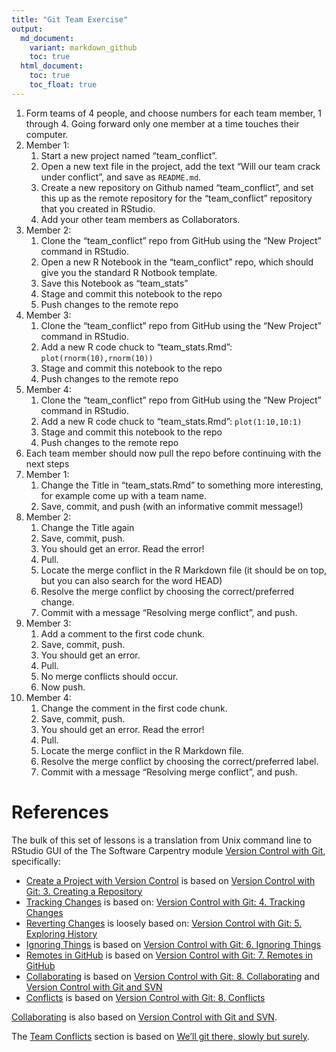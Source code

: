 ```yaml
---
title: "Git Team Exercise"
output:
  md_document:
    variant: markdown_github
    toc: true
  html_document:
    toc: true
    toc_float: true
---
```


1. Form teams of 4 people, and choose numbers for each team member, 1 through 4. Going forward only one member at a time touches their computer.
3. Member 1:
    1. Start a new project named "team_conflict".
    2. Open a new text file in the project, add the text "Will our team crack under conflict", and save as `README.md`. 
    3. Create a new repository on Github named "team_conflict", and set this up as the remote repository for the "team_conflict" repository that you created in RStudio.
    4. Add your other team members as Collaborators.
4. Member 2: 
    1. Clone the "team_conflict" repo from GitHub using the "New Project" command in RStudio.
    2. Open a new R Notebook in the "team_conflict" repo, which should give you the standard R Notbook template.  
    3. Save this Notebook as "team_stats"
    4. Stage and commit this notebook to the repo
    5. Push changes to the remote repo
5. Member 3:
    1. Clone the "team_conflict" repo from GitHub using the "New Project" command in RStudio.
    2. Add a new R code chuck to "team_stats.Rmd": `plot(rnorm(10),rnorm(10))`
    4. Stage and commit this notebook to the repo
    5. Push changes to the remote repo
5. Member 4:
    1. Clone the "team_conflict" repo from GitHub using the "New Project" command in RStudio.
    2. Add a new R code chuck to "team_stats.Rmd": `plot(1:10,10:1)`
    4. Stage and commit this notebook to the repo
    5. Push changes to the remote repo
6. Each team member should now pull the repo before continuing with the next steps
7. Member 1:
    1. Change the Title in "team_stats.Rmd" to something more interesting, for example come up with a team name.
    2. Save, commit, and push (with an informative commit message!)
8. Member 2:
    1. Change the Title again
    2. Save, commit, push.
    3. You should get an error. Read the error!
    4. Pull.
    5. Locate the merge conflict in the R Markdown file (it should be on top, but you can also search for the word HEAD)
    6. Resolve the merge conflict by choosing the correct/preferred change. 
    7. Commit with a message “Resolving merge conflict”, and push.
9. Member 3:
    1. Add a comment to the first code chunk.
    2. Save, commit, push. 
    3. You should get an error. 
    4. Pull. 
    5. No merge conflicts should occur. 
    6. Now push.
10. Member 4:
    1. Change the comment in the first code chunk.
    2. Save, commit, push.
    3. You should get an error. Read the error! 
    4. Pull. 
    5. Locate the merge conflict in the R Markdown file. 
    6. Resolve the merge conflict by choosing the correct/preferred label. 
    7. Commit with a message “Resolving merge conflict”, and push.

# References
The bulk of this set of lessons is a translation from Unix command line to RStudio GUI of the The Software Carpentry module [Version Control with Git](http://swcarpentry.github.io/git-novice/), specifically:

- [Create a Project with Version Control](#create-a-project-with-version-control) is based on [Version Control with Git: 3. Creating a Repository](http://swcarpentry.github.io/git-novice/03-create/)
- [Tracking Changes](#tracking-changes) is based on: [Version Control with Git: 4. Tracking Changes](http://swcarpentry.github.io/git-novice/04-changes/)
- [Reverting Changes](#reverting-changes) is loosely based on: [Version Control with Git: 5. Exploring History](http://swcarpentry.github.io/git-novice/05-history/)
- [Ignoring Things](#ignoring-things) is based on [Version Control with Git: 6. Ignoring Things](http://swcarpentry.github.io/git-novice/06-ignore/)
- [Remotes in GitHub](#remotes-in-github) is based on [Version Control with Git: 7. Remotes in GitHub](http://swcarpentry.github.io/git-novice/07-github/)
- [Collaborating](#collaborating) is based on [Version Control with Git: 8. Collaborating](http://swcarpentry.github.io/git-novice/08-collab/) and [Version Control with Git and SVN](https://support.rstudio.com/hc/en-us/articles/200532077-Version-Control-with-Git-and-SVN)
- [Conflicts](#conflicts) is based on [Version Control with Git: 8. Conflicts](http://swcarpentry.github.io/git-novice/09-conflict/)

[Collaborating](#collaborating) is also based on  [Version Control with Git and SVN](https://support.rstudio.com/hc/en-us/articles/200532077-Version-Control-with-Git-and-SVN).

The [Team Conflicts](#team-conflicts) section is based on [We'll git there, slowly but surely](https://github.com/mine-cetinkaya-rundel/github-class-sigcse-2018).
